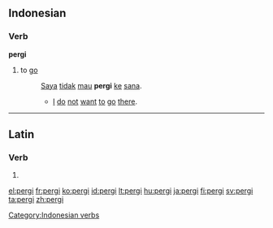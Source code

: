 ==Indonesian==

===Verb===
'''pergi'''

# to [[go]]
#: [[saya|Saya]] [[tidak]] [[mau]] '''pergi''' [[ke]] [[sana]].
#:* [[I]] [[do]] [[not]] [[want]] [[to]] [[go]] [[there]].

[[Category:Indonesian verbs]]

----

==Latin==

===Verb===
{{la-verb-form|pergī}}

# {{conjugation of|pergo|pergō|pres|pass|inf|lang=la}}

[[el:pergi]]
[[fr:pergi]]
[[ko:pergi]]
[[id:pergi]]
[[lt:pergi]]
[[hu:pergi]]
[[ja:pergi]]
[[fi:pergi]]
[[sv:pergi]]
[[ta:pergi]]
[[zh:pergi]]